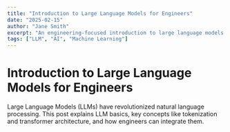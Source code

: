 ```yaml
---
title: "Introduction to Large Language Models for Engineers"
date: "2025-02-15"
author: "Jane Smith"
excerpt: "An engineering-focused introduction to large language models and how they can be leveraged in applications."
tags: ["LLM", "AI", "Machine Learning"]
---
```


# Introduction to Large Language Models for Engineers

Large Language Models (LLMs) have revolutionized natural language processing. This post explains LLM basics, key concepts like tokenization and transformer architecture, and how engineers can integrate them.
